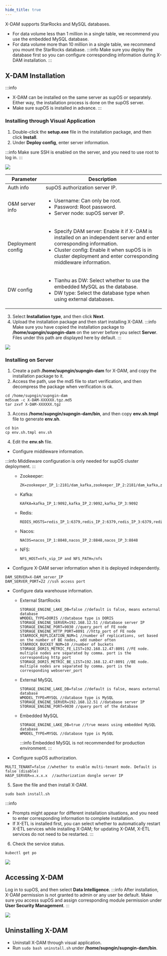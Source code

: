 ```yaml
---
hide_title: true
---
```


X-DAM supports StarRocks and MySQL databases.
- For data volume less than 1 million in a single table, we recommend you use the embedded MySQL database.
- For data volume more than 10 million in a single table, we recommend you mount the StarRocks database.
:::info
Make sure you deploy the database first so you can configure corresponding information during X-DAM installation.
:::

## X-DAM Installation
:::info
- X-DAM can be installed on the same server as supOS or separately. Either way, the installation process is done on the supOS server.
- Make sure supOS is installed in advance.
:::

### Installing through Visual Application
1. Double-click the **setup.exe** file in the installation package, and then click **Install**.
2. Under **Deploy config**, enter server information.

:::info
Make sure SSH is enabled on the server, and you need to use root to log in.
:::

![](https://wordpressfreezonex.oss-accelerate.aliyuncs.com/supDAM/2.png)

<table>
  <thead>
    <tr>
      <th>Parameter</th>
      <th>Description</th>
    </tr>
  </thead>
  <tbody>
    <tr>
      <td>Auth info</td>
      <td>supOS authorization server IP.</td>
    </tr>
    <tr>
      <td>O&M server info</td>
      <td>

- Username: Can only be root.
- Password: Root password.
- Server node: supOS server IP.

</td>
    </tr>
    <tr>
      <td>Deployment config</td>
      <td>

- Specify DAM server: Enable it if X-DAM is installed on an independent server and enter corresponding information.
- Cluster config: Enable it when supOS is in cluster deployment and enter corresponding middleware information.

</td>
    </tr>
    <tr>
      <td>DW config</td>
      <td>

- Tianhu as DW: Select whether to use the embedded MySQL as the database.
- DW type: Select the database type when using external databases.

</td>
    </tr>
  </tbody>
</table>

3. Select **Installation type**, and then click **Next**.
4. Upload the installation package and then start installing X-DAM.
:::info
Make sure you have copied the installation package to **/home/supngin/supngin-dam** on the server before you select **Server**. Files under this path are displayed here by default.
:::

![](https://wordpressfreezonex.oss-accelerate.aliyuncs.com/supDAM/3.png)




### Installing on Server
1. Create a path **/home/supngin/supngin-dam** for X-DAM, and copy the installation package to it.
2. Access the path, use the md5 file to start verification, and then decompress the package when verification is ok.
```
cd /home/supngin/supngin-dam
md5sum -c X-DAM-XXXXXX.tgz.md5
tar zxvf X-DAM-XXXXXX.tgz
```
3. Access **/home/supngin/supngin-dam/bin**, and then copy **env.sh.tmpl** file to generate **env.sh**.
```
cd bin
cp env.sh.tmpl env.sh
```
4. Edit the **env.sh** file.
- Configure middleware information.

:::info
Middleware configuration is only needed for supOS cluster deployment.
:::

<ul>
<ul>
<li>Zookeeper:

```
ZK=zookeeper_IP_1:2181/dam_kafka,zookeeper_IP_2:2181/dam_kafka,zookeeper_IP_3:2181/dam_kafka
```

</li>
<li>Kafka:

```
KAFKA=kafka_IP_1:9092,kafka_IP_2:9092,kafka_IP_3:9092
```

</li>
<li>Redis:

```
REDIS_HOSTS=redis_IP_1:6379,redis_IP_2:6379,redis_IP_3:6379,redis_IP_4:6379,redis_IP_5:6379,redis_IP_6:6379
```

</li>
<li>Nacos:

```
NACOS=nacos_IP_1:8848,nacos_IP_2:8848,nacos_IP_3:8848
```

</li>
<li>NFS:

```
NFS_HOST=nfs_vip_IP and NFS_PATH=/nfs
```

</li>
</ul>
</ul>

- Configure X-DAM server information when it is deployed independently.
```
DAM_SERVER=X-DAM_server_IP
DAM_SERVER_PORT=22 //ssh access port
```

- Configure data warehouse information.

<ul>
<ul>
<li>External StartRocks

```
STORAGE_ENGINE_LAKE_DB=false //default is false, means external database
WMODEL_TYPE=DORIS //database type is DORIS
STORAGE_ENGINE_SERVER=192.168.12.51 //database server IP
STORAGE_ENGINE_PORT=9030 //query_port of FE node
STORAGE_ENGINE_HTTP_PORT=8091 //http_port of FE node
STARROCK_REPLICATION_NUM=1 //number of replications, set based on the number of BE nodes, odd number often
STARROCK_BUCKET_NUM=10 //number of buckets
STORAGE_DORIS_METRIC_FE_LIST=192.168.12.47:8091 //FE node. multiple nodes are separated by comma. port is the corresponding http_port
STORAGE_DORIS_METRIC_BE_LIST=192.168.12.47:8091 //BE node. multiple nodes are separated by comma. port is the corresponding webserver_port
```
</li>
<li>External MySQL

```
STORAGE_ENGINE_LAKE_DB=false //default is false, means external database
WMODEL_TYPE=MYSQL //database type is MySQL
STORAGE_ENGINE_SERVER=192.168.12.51 //database server IP
STORAGE_ENGINE_PORT=9030 //query port of the database
```
</li>
<li>Embedded MySQL

```
STORAGE_ENGINE_LAKE_DB=true //true means using embedded MySQL database
WMODEL_TYPE=MYSQL //database type is MySQL
```

:::info
Embedded MySQL is not recommended for production environment.
:::

</li>
</ul>
</ul>

- Configure supOS authorization.
```
MULTI_TENANT=false //whether to enable multi-tenant mode. Default is false (disable)
HASP_SERVER=x.x.x.x  //authorization dongle server IP 
```

5. Save the file and then install X-DAM.
```
sudo bash install.sh
```

:::info
- Prompts might appear for different installation situations, and you need to enter corresponding information to complete installation.
- If X-ETL is installed first, you can select whether to automatically restart X-ETL services while installing X-DAM; for updating X-DAM, X-ETL services do not need to be restarted.
:::

6. Check the service status.
```
kubectl get po
```

![](https://wordpressfreezonex.oss-accelerate.aliyuncs.com/supDAM/1.png)


## Accessing X-DAM
Log in to supOS, and then select **Data Intelligence**.
:::info
After installation, X-DAM permission is not granted to admin or any user be default. Make sure you access supOS and assign corresponding module permission under **User Security Management**.
:::

![](https://wordpressfreezonex.oss-accelerate.aliyuncs.com/supDAM/4.png)


## Uninstalling X-DAM
- Uninstall X-DAM through visual application.
- Run `sudo bash uninstall.sh` under **/home/supngin/supngin-dam/bin**.